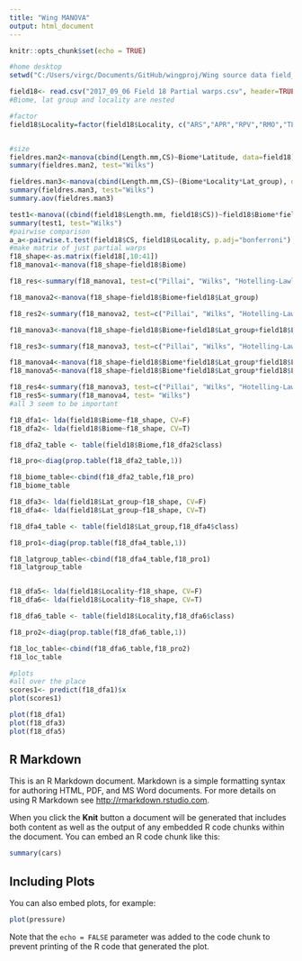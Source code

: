 ```yaml
---
title: "Wing MANOVA"
output: html_document
---
```


```r
knitr::opts_chunk$set(echo = TRUE)

#home desktop
setwd("C:/Users/virgc/Documents/GitHub/wingproj/Wing source data field_lab")

field18<- read.csv("2017_09_06 Field 18 Partial warps.csv", header=TRUE)
#Biome, lat group and locality are nested

#factor
field18$Locality=factor(field18$Locality, c("ARS","APR","RPV","RMO","TLC","TPN","SJU"))


#size
fieldres.man2<-manova(cbind(Length.mm,CS)~Biome*Latitude, data=field18)
summary(fieldres.man2, test="Wilks")

fieldres.man3<-manova(cbind(Length.mm,CS)~(Biome*Locality*Lat_group), data=field18)
summary(fieldres.man3, test="Wilks")
summary.aov(fieldres.man3)

test1<-manova((cbind(field18$Length.mm, field18$CS))~field18$Biome*field18$Lat_group*field18$Locality)
summary(test1, test="Wilks")
#pairwise comparison
a_a<-pairwise.t.test(field18$CS, field18$Locality, p.adj="bonferroni")
#make matrix of just partial warps
f18_shape<-as.matrix(field18[,10:41])
f18_manova1<-manova(f18_shape~field18$Biome)

f18_res<-summary(f18_manova1, test=c("Pillai", "Wilks", "Hotelling-Lawley", "Roy"))

f18_manova2<-manova(f18_shape~field18$Biome+field18$Lat_group)

f18_res2<-summary(f18_manova2, test=c("Pillai", "Wilks", "Hotelling-Lawley", "Roy"))

f18_manova3<-manova(f18_shape~field18$Biome+field18$Lat_group+field18$Locality)

f18_res3<-summary(f18_manova3, test=c("Pillai", "Wilks", "Hotelling-Lawley", "Roy"))

f18_manova4<-manova(f18_shape~field18$Biome*field18$Lat_group*field18$Locality)
f18_manova5<-manova(f18_shape~field18$Biome*field18$Lat_group*field18$Locality)

f18_res4<-summary(f18_manova3, test=c("Pillai", "Wilks", "Hotelling-Lawley", "Roy"))
f18_res5<-summary(f18_manova4, test= "Wilks")
#all 3 seem to be important

f18_dfa1<- lda(field18$Biome~f18_shape, CV=F)
f18_dfa2<- lda(field18$Biome~f18_shape, CV=T)

f18_dfa2_table <- table(field18$Biome,f18_dfa2$class)

f18_pro<-diag(prop.table(f18_dfa2_table,1)) 

f18_biome_table<-cbind(f18_dfa2_table,f18_pro)
f18_biome_table

f18_dfa3<- lda(field18$Lat_group~f18_shape, CV=F)
f18_dfa4<- lda(field18$Lat_group~f18_shape, CV=T)

f18_dfa4_table <- table(field18$Lat_group,f18_dfa4$class)

f18_pro1<-diag(prop.table(f18_dfa4_table,1)) 

f18_latgroup_table<-cbind(f18_dfa4_table,f18_pro1)
f18_latgroup_table


f18_dfa5<- lda(field18$Locality~f18_shape, CV=F)
f18_dfa6<- lda(field18$Locality~f18_shape, CV=T)

f18_dfa6_table <- table(field18$Locality,f18_dfa6$class)

f18_pro2<-diag(prop.table(f18_dfa6_table,1)) 

f18_loc_table<-cbind(f18_dfa6_table,f18_pro2)
f18_loc_table

#plots
#all over the place
scores1<- predict(f18_dfa1)$x
plot(scores1)

plot(f18_dfa1)
plot(f18_dfa3)
plot(f18_dfa5)


```

## R Markdown

This is an R Markdown document. Markdown is a simple formatting syntax for authoring HTML, PDF, and MS Word documents. For more details on using R Markdown see <http://rmarkdown.rstudio.com>.

When you click the **Knit** button a document will be generated that includes both content as well as the output of any embedded R code chunks within the document. You can embed an R code chunk like this:

```r
summary(cars)
```

## Including Plots

You can also embed plots, for example:

```r
plot(pressure)
```

Note that the `echo = FALSE` parameter was added to the code chunk to prevent printing of the R code that generated the plot.
